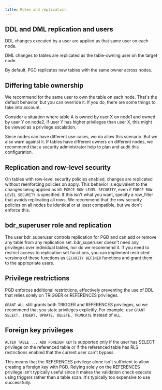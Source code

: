 ```yaml
---
title: Roles and replication
---
```


## DDL and DML replication and users

DDL changes executed by a user are applied as that same user on each node.

DML changes to tables are replicated as the table-owning user on the target node.

By default, PGD replicates new tables with the same owner across nodes.


## Differing table ownership

We recommend for the same user to own the table on each node. That's
the default behavior, but you can override it. If you do, there are some
things to take into account.

Consider a situation where table A is owned by user X on node1 and owned by 
user Y on node2. If user Y has higher privileges than user X, this might be 
viewed as a privilege escalation.

Since nodes can have different use cases, we do allow this scenario. But we also
warn against it. If tables have different owners on different nodes, we
recommend that a security administrator help to plan and audit this
configuration.

## Replication and row-level security

On tables with row-level security policies enabled, changes are replicated
without reenforcing policies on apply. This behavior is equivalent to the
changes being applied as `NO FORCE ROW LEVEL SECURITY`, even if `FORCE ROW LEVEL
SECURITY` is specified. If this isn't what you want, specify a row_filter that
avoids replicating all rows. We recommend that the row
security policies on all nodes be identical or at least compatible, but we don't enforce this.

## bdr_superuser role and replication

The user bdr_superuser controls replication for PGD and can add or remove any
table from any replication set. bdr_superuser doesn't need any privileges over
individual tables, nor do we recommend it. If you need to restrict access to
replication set functions, you can implement restricted versions of these
functions as `SECURITY DEFINER` functions and grant them to the appropriate
users.

## Privilege restrictions

PGD enforces additional restrictions, effectively preventing the use of DDL that
relies solely on TRIGGER or REFERENCES privileges.

`GRANT ALL` still grants both TRIGGER and REFERENCES privileges, so we recommend
that you state privileges explicitly. For example, use `GRANT SELECT, INSERT,
UPDATE, DELETE, TRUNCATE` instead of `ALL`.

## Foreign key privileges

`ALTER TABLE ... ADD FOREIGN KEY` is supported only if the user has SELECT
privilege on the referenced table or if the referenced table has RLS
restrictions enabled that the current user can't bypass.

This means that the REFERENCES privilege alone isn't sufficient to allow
creating a foreign key with PGD. Relying solely on the REFERENCES privilege
isn't typically useful since it makes the validation check execute using
triggers rather than a table scan. It's typically too expensive to use
successfully.
